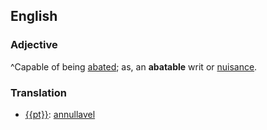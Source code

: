==English==

===Adjective===
^Capable of being [[abate]]d; as, an '''abatable''' writ or [[nuisance]].

===Translation===
* [[{{pt}}]]: [[annullavel]]